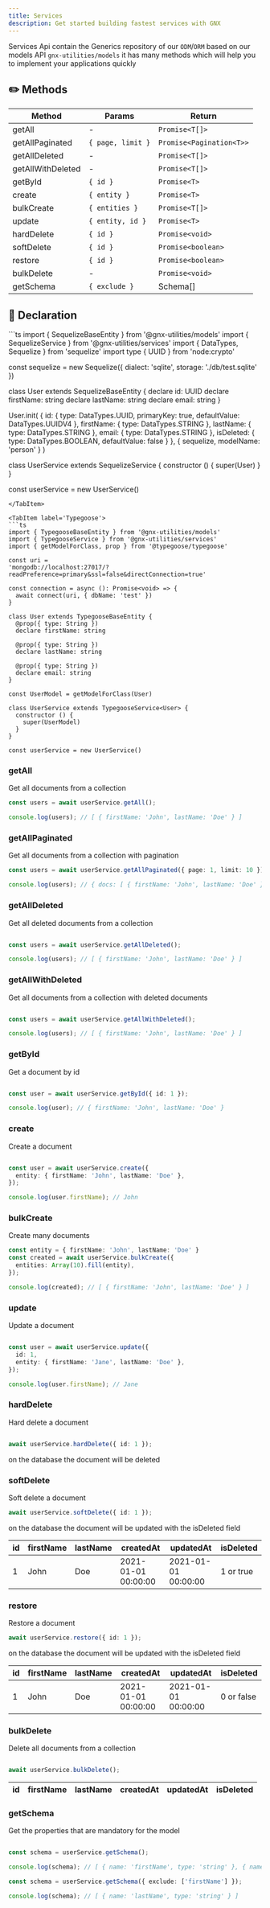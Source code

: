 ```yaml
---
title: Services
description: Get started building fastest services with GNX
---
```


Services Api contain the Generics repository of our `ODM`/`ORM` based on our models API
`gnx-utilities/models` it has many methods which will help you to implement your applications quickly

## ✏️ Methods

| Method            | Params            | Return                   |
| ----------------- | ----------------- | ------------------------ |
| getAll            | -                 | `Promise<T[]>`           |
| getAllPaginated   | `{ page, limit }` | `Promise<Pagination<T>>` |
| getAllDeleted     | -                 | `Promise<T[]>`           |
| getAllWithDeleted | -                 | `Promise<T[]>`           |
| getById           | `{ id }`          | `Promise<T>`             |
| create            | `{ entity }`      | `Promise<T>`             |
| bulkCreate        | `{ entities }`    | `Promise<T[]>`           |
| update            | `{ entity, id }`  | `Promise<T>`             |
| hardDelete        | `{ id }`          | `Promise<void>`          |
| softDelete        | `{ id }`          | `Promise<boolean>`       |
| restore           | `{ id }`          | `Promise<boolean>`       |
| bulkDelete        | -                 | `Promise<void>`          |
| getSchema         | `{ exclude }`     | Schema[]                 |


## 📝 Declaration
<Tabs>
<TabItem label="Sequelize">
```ts
import { SequelizeBaseEntity } from '@gnx-utilities/models'
import { SequelizeService } from '@gnx-utilities/services'
import { DataTypes, Sequelize } from 'sequelize'
import type { UUID } from 'node:crypto'

const sequelize = new Sequelize({
  dialect: 'sqlite',
  storage: './db/test.sqlite'
})

class User extends SequelizeBaseEntity {
  declare id: UUID
  declare firstName: string
  declare lastName: string
  declare email: string
}

User.init(
  {
    id: { type: DataTypes.UUID, primaryKey: true, defaultValue: DataTypes.UUIDV4 },
    firstName: { type: DataTypes.STRING },
    lastName: { type: DataTypes.STRING },
    email: { type: DataTypes.STRING },
    isDeleted: { type: DataTypes.BOOLEAN, defaultValue: false }
  },
  { sequelize, modelName: 'person' }
)

class UserService extends SequelizeService<User> {
  constructor () {
    super(User)
  }
}

const userService = new UserService()
```
</TabItem>

<TabItem label='Typegoose'>
```ts
import { TypegooseBaseEntity } from '@gnx-utilities/models'
import { TypegooseService } from '@gnx-utilities/services'
import { getModelForClass, prop } from '@typegoose/typegoose'

const uri = 
'mongodb://localhost:27017/?readPreference=primary&ssl=false&directConnection=true'

const connection = async (): Promise<void> => {
  await connect(uri, { dbName: 'test' })
}

class User extends TypegooseBaseEntity {
  @prop({ type: String })
  declare firstName: string

  @prop({ type: String })
  declare lastName: string

  @prop({ type: String })
  declare email: string
}

const UserModel = getModelForClass(User)

class UserService extends TypegooseService<User> {
  constructor () {
    super(UserModel)
  }
}

const userService = new UserService()
```
</TabItem>
</Tabs>

### getAll

Get all documents from a collection

```ts
const users = await userService.getAll();

console.log(users); // [ { firstName: 'John', lastName: 'Doe' } ]
```

### getAllPaginated

Get all documents from a collection with pagination

```ts
const users = await userService.getAllPaginated({ page: 1, limit: 10 });

console.log(users); // { docs: [ { firstName: 'John', lastName: 'Doe' } ], totalDocs: 1, limit: 10, totalPages: 1, page: 1, pagingCounter: 1, hasPrevPage: false, hasNextPage: false, prevPage: null, nextPage: null }
```

### getAllDeleted

Get all deleted documents from a collection

```ts

const users = await userService.getAllDeleted();

console.log(users); // [ { firstName: 'John', lastName: 'Doe' } ]
```

### getAllWithDeleted

Get all documents from a collection with deleted documents

```ts

const users = await userService.getAllWithDeleted();

console.log(users); // [ { firstName: 'John', lastName: 'Doe' } ]
```

### getById

Get a document by id

```ts

const user = await userService.getById({ id: 1 });

console.log(user); // { firstName: 'John', lastName: 'Doe' }
```

### create

Create a document

```ts

const user = await userService.create({
  entity: { firstName: 'John', lastName: 'Doe' },
});

console.log(user.firstName); // John
```

### bulkCreate

Create many documents

```ts
const entity = { firstName: 'John', lastName: 'Doe' }
const created = await userService.bulkCreate({
  entities: Array(10).fill(entity),
});

console.log(created); // [ { firstName: 'John', lastName: 'Doe' } ]
```

### update

Update a document

```ts

const user = await userService.update({
  id: 1,
  entity: { firstName: 'Jane', lastName: 'Doe' },
});

console.log(user.firstName); // Jane
```

### hardDelete

Hard delete a document

```ts

await userService.hardDelete({ id: 1 });
```
on the database the document will be deleted


### softDelete

Soft delete a document

```ts
await userService.softDelete({ id: 1 });
```
on the database the document will be updated with the isDeleted field

| id | firstName | lastName | createdAt | updatedAt | isDeleted |
| --- | --- | --- | --- | --- | --- |
| 1 | John | Doe | 2021-01-01 00:00:00 | 2021-01-01 00:00:00 | 1 or true |

### restore

Restore a document

```ts
await userService.restore({ id: 1 });
```
on the database the document will be updated with the isDeleted field

| id | firstName | lastName | createdAt | updatedAt | isDeleted |
| --- | --- | --- | --- | --- | --- |
| 1 | John | Doe | 2021-01-01 00:00:00 | 2021-01-01 00:00:00 | 0 or false |

### bulkDelete

Delete all documents from a collection

```ts

await userService.bulkDelete();
```
| id | firstName | lastName | createdAt | updatedAt | isDeleted |
| --- | --- | --- | --- | --- | --- |

### getSchema

Get the properties that are mandatory for the model

```ts

const schema = userService.getSchema();

console.log(schema); // [ { name: 'firstName', type: 'string' }, { name: 'lastName', type: 'string' } ]

const schema = userService.getSchema({ exclude: ['firstName'] });

console.log(schema); // [ { name: 'lastName', type: 'string' } ]
```
